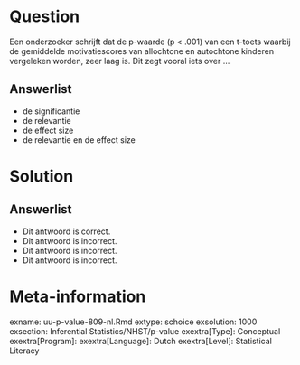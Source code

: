 Question
========
  
Een onderzoeker schrijft dat de p-waarde (p < .001) van een t-toets waarbij de gemiddelde motivatiescores van allochtone en autochtone kinderen vergeleken worden, zeer laag is. Dit zegt vooral iets over …
  
Answerlist
----------
* de significantie
* de relevantie
* de effect size
* de relevantie en de effect size

Solution
========

Answerlist
----------
* Dit antwoord is correct.
* Dit antwoord is incorrect.
* Dit antwoord is incorrect.
* Dit antwoord is incorrect.

Meta-information
================
exname: uu-p-value-809-nl.Rmd
extype: schoice
exsolution: 1000
exsection: Inferential Statistics/NHST/p-value
exextra[Type]: Conceptual
exextra[Program]: 
exextra[Language]: Dutch
exextra[Level]: Statistical Literacy